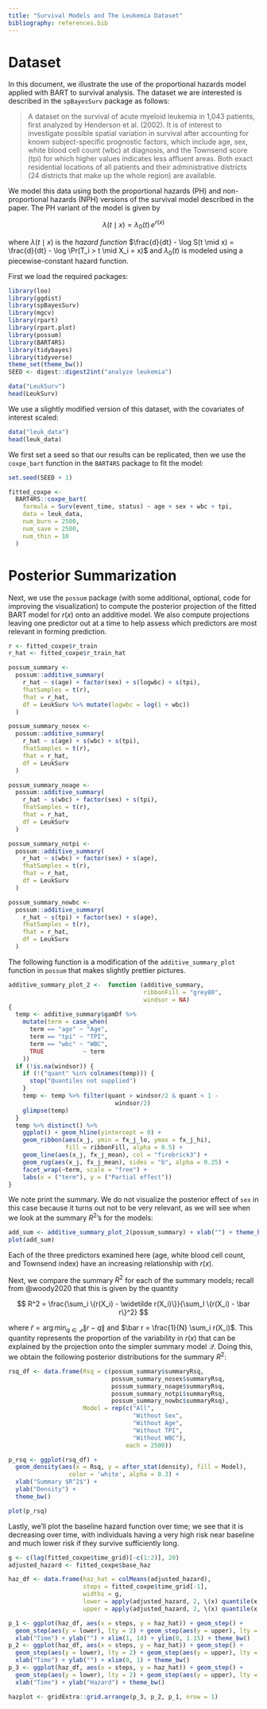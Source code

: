 ```yaml
---
title: "Survival Models and The Leukemia Dataset"
bibliography: references.bib
---
```


# Dataset

In this document, we illustrate the use of the proportional hazards model applied with BART to survival analysis. The
dataset we are interested is described in the `spBayesSurv` package as follows:

> A dataset on the survival of acute myeloid leukemia in 1,043 patients, first
> analyzed by Henderson et al. (2002). It is of interest to investigate possible
> spatial variation in survival after accounting for known subject-specific
> prognostic factors, which include age, sex, white blood cell count (wbc) at
> diagnosis, and the Townsend score (tpi) for which higher values indicates less
> affluent areas. Both exact residential locations of all patients and their
> administrative districts (24 districts that make up the whole region) are
> available.

We model this data using both the proportional hazards (PH) and non-proportional
hazards (NPH) versions of the survival model described in the paper. The PH
variant of the model is given by

$$
  \lambda(t \mid x) = \lambda_0(t) \, e^{r(x)}
$$

where $\lambda(t \mid x)$ is the *hazard function*
$\frac{d}{dt} - \log S(t \mid x) = \frac{d}{dt} - \log \Pr(T_i > t \mid X_i = x)$
and $\lambda_0(t)$ is modeled using a piecewise-constant hazard function.

First we load the required packages:

```r
library(loo)
library(ggdist)
library(spBayesSurv)
library(mgcv)
library(rpart)
library(rpart.plot)
library(possum)
library(BART4RS)
library(tidybayes)
library(tidyverse)
theme_set(theme_bw())
SEED <- digest::digest2int("analyze leukemia")
```


```r
data("LeukSurv")
head(LeukSurv)
```

We use a slightly modified version of this dataset, with the covariates of interest scaled:

```r
data("leuk_data")
head(leuk_data)
```

We first set a seed so that our results can be replicated, then we use the `coxpe_bart` function in the `BART4RS` package to fit the model:

```r
set.seed(SEED + 1)

fitted_coxpe <-
  BART4RS::coxpe_bart(
    formula = Surv(event_time, status) ~ age + sex + wbc + tpi,
    data = leuk_data,
    num_burn = 2500,
    num_save = 2500,
    num_thin = 10
  )
```

# Posterior Summarization

Next, we use the `possum` package (with some additional, optional, code for improving the visualization) to compute the posterior projection of the fitted BART model for $r(x)$ onto an additive model. We also compute projections leaving one predictor out at a time to help assess which predictors are most relevant in forming prediction.

```r

r <- fitted_coxpe$r_train
r_hat <- fitted_coxpe$r_train_hat

possum_summary <-
  possum::additive_summary(
    r_hat ~ s(age) + factor(sex) + s(logwbc) + s(tpi),
    fhatSamples = t(r),
    fhat = r_hat,
    df = LeukSurv %>% mutate(logwbc = log(1 + wbc))
  )

possum_summary_nosex <-
  possum::additive_summary(
    r_hat ~ s(age) + s(wbc) + s(tpi),
    fhatSamples = t(r),
    fhat = r_hat,
    df = LeukSurv
  )

possum_summary_noage <-
  possum::additive_summary(
    r_hat ~ s(wbc) + factor(sex) + s(tpi),
    fhatSamples = t(r),
    fhat = r_hat,
    df = LeukSurv
  )

possum_summary_notpi <-
  possum::additive_summary(
    r_hat ~ s(wbc) + factor(sex) + s(age),
    fhatSamples = t(r),
    fhat = r_hat,
    df = LeukSurv
  )

possum_summary_nowbc <-
  possum::additive_summary(
    r_hat ~ s(tpi) + factor(sex) + s(age),
    fhatSamples = t(r),
    fhat = r_hat,
    df = LeukSurv
  )
```

The following function is a modification of the `additive_summary_plot` function in `possum` that makes slightly prettier pictures.

```r
additive_summary_plot_2 <-  function (additive_summary,
                                      ribbonFill = "grey80",
                                      windsor = NA)
{
  temp <- additive_summary$gamDf %>%
    mutate(term = case_when(
      term == "age" ~ "Age",
      term == "tpi" ~ "TPI",
      term == "wbc" ~ "WBC",
      TRUE           ~ term
    ))
  if (!is.na(windsor)) {
    if (!("quant" %in% colnames(temp))) {
      stop("Quantiles not supplied")
    }
    temp <- temp %>% filter(quant > windsor/2 & quant < 1 -
                              windsor/2)
    glimpse(temp)
  }
  temp %>% distinct() %>%
    ggplot() + geom_hline(yintercept = 0) +
    geom_ribbon(aes(x_j, ymin = fx_j_lo, ymax = fx_j_hi),
                fill = ribbonFill, alpha = 0.5) +
    geom_line(aes(x_j, fx_j_mean), col = "firebrick3") +
    geom_rug(aes(x_j, fx_j_mean), sides = "b", alpha = 0.25) +
    facet_wrap(~term, scale = "free") +
    labs(x = ("term"), y = ("Partial effect"))
}
```

We note print the summary. We do not visualize the posterior effect of `sex` in this case because it turns out not to be very relevant, as we will see when we look at the summary $R^2$'s for the models:

```r
add_sum <- additive_summary_plot_2(possum_summary) + xlab("") + theme_bw()
plot(add_sum)
```

Each of the three predictors examined here (age, white blood cell count, and Townsend index) have an increasing relationship with $r(x)$.

Next, we compare the summary $R^2$ for each of the summary models; recall from @woody2020 that this is given by the quantity

$$
  R^2 = \frac{\sum_i \{r(X_i) - \widetilde r(X_i)\}}{\sum_I \{r(X_i) - \bar r\}^2}
$$

where $\widetilde r = \arg \min_{q \in \mathcal Q} \|r - q\|$ and $\bar r = \frac{1}{N} \sum_i r(X_i)$. This quantity represents the proportion of the variability in $r(x)$ that can be explained by the projection onto the simpler summary model $\mathcal Q$. Doing this, we obtain the following posterior distributions for the summary $R^2$:

```r
rsq_df <- data.frame(Rsq = c(possum_summary$summaryRsq,
                             possum_summary_nosex$summaryRsq,
                             possum_summary_noage$summaryRsq,
                             possum_summary_notpi$summaryRsq,
                             possum_summary_nowbc$summaryRsq),
                     Model = rep(c("All",
                                   "Without Sex",
                                   "Without Age",
                                   "Without TPI",
                                   "Without WBC"),
                                 each = 2500))

p_rsq <- ggplot(rsq_df) +
  geom_density(aes(x = Rsq, y = after_stat(density), fill = Model),
                 color = 'white', alpha = 0.3) +
  xlab("Summary $R^2$") +
  ylab("Density") +
  theme_bw()

plot(p_rsq)

```

Lastly, we'll plot the baseline hazard function over time; we see that it is decreasing over time, with individuals having a very high risk near baseline and much lower risk if they survive sufficiently long.

```r
g <- c(lag(fitted_coxpe$time_grid)[-c(1:2)], 20)
adjusted_hazard <- fitted_coxpe$base_haz

haz_df <- data.frame(haz_hat = colMeans(adjusted_hazard),
                     steps = fitted_coxpe$time_grid[-1],
                     widths = g,
                     lower = apply(adjusted_hazard, 2, \(x) quantile(x, 0.025)),
                     upper = apply(adjusted_hazard, 2, \(x) quantile(x, 00.975)))

p_1 <- ggplot(haz_df, aes(x = steps, y = haz_hat)) + geom_step() +
  geom_step(aes(y = lower), lty = 2) + geom_step(aes(y = upper), lty = 2) +
  xlab("Time") + ylab("") + xlim(1, 14) + ylim(0, 1.15) + theme_bw()
p_2 <- ggplot(haz_df, aes(x = steps, y = haz_hat)) + geom_step() +
  geom_step(aes(y = lower), lty = 2) + geom_step(aes(y = upper), lty = 2) +
  xlab("Time") + ylab("") + xlim(0, 1) + theme_bw()
p_3 <- ggplot(haz_df, aes(x = steps, y = haz_hat)) + geom_step() +
  geom_step(aes(y = lower), lty = 2) + geom_step(aes(y = upper), lty = 2) +
  xlab("Time") + ylab("Hazard") + theme_bw()

hazplot <- gridExtra::grid.arrange(p_3, p_2, p_1, nrow = 1)
```
